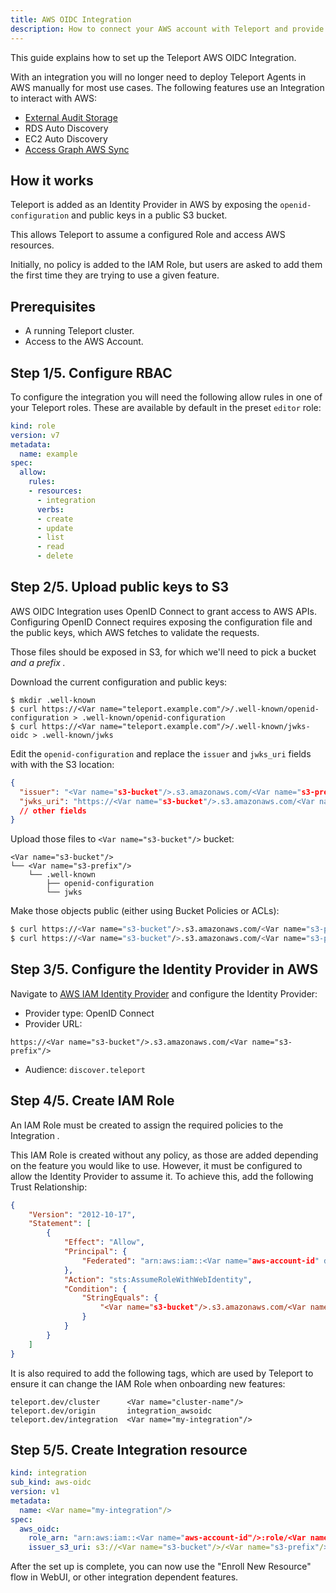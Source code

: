 ```yaml
---
title: AWS OIDC Integration
description: How to connect your AWS account with Teleport and provide access to AWS resources.
---
```


This guide explains how to set up the Teleport AWS OIDC Integration.

With an integration you will no longer need to deploy Teleport Agents in AWS manually for most use cases.
The following features use an Integration to interact with AWS:
- [External Audit Storage](../../choose-an-edition/teleport-cloud/external-audit-storage.mdx)
- RDS Auto Discovery
- EC2 Auto Discovery
- [Access Graph AWS Sync](../../access-controls/access-graph/aws-sync.mdx)

## How it works
Teleport is added as an Identity Provider in AWS by exposing the `openid-configuration` and public keys in a public S3 bucket.

This allows Teleport to assume a configured Role and access AWS resources.

Initially, no policy is added to the IAM Role, but users are asked to add them the first time they are trying to use a given feature.

## Prerequisites

- A running Teleport cluster.
- Access to the AWS Account.

## Step 1/5. Configure RBAC

To configure the integration you will need the following allow rules in one of your Teleport roles.
These are available by default in the preset `editor` role:

```yaml
kind: role
version: v7
metadata:
  name: example
spec:
  allow:
    rules:
    - resources:
      - integration
      verbs:
      - create
      - update
      - list
      - read
      - delete
```


## Step 2/5. Upload public keys to S3
AWS OIDC Integration uses OpenID Connect to grant access to AWS APIs.
Configuring OpenID Connect requires exposing the configuration file and the public keys, which AWS fetches to validate the requests.

Those files should be exposed in S3, for which we'll need to pick a bucket <Var name="s3-bucket"/> and a prefix <Var name="s3-prefix"/>.

Download the current configuration and public keys:
```code
$ mkdir .well-known
$ curl https://<Var name="teleport.example.com"/>/.well-known/openid-configuration > .well-known/openid-configuration
$ curl https://<Var name="teleport.example.com"/>/.well-known/jwks-oidc > .well-known/jwks
```

Edit the `openid-configuration` and replace the `issuer` and `jwks_uri` fields with with the S3 location:
```json
{
  "issuer": "<Var name="s3-bucket"/>.s3.amazonaws.com/<Var name="s3-prefix"/>",
  "jwks_uri": "https://<Var name="s3-bucket"/>.s3.amazonaws.com/<Var name="s3-prefix"/>/.well-known/jwks",
  // other fields
}
```

Upload those files to `<Var name="s3-bucket"/>` bucket:
```code
<Var name="s3-bucket"/>
└── <Var name="s3-prefix"/>
    └── .well-known
        ├── openid-configuration
        └── jwks
```

Make those objects public (either using Bucket Policies or ACLs):
```bash
$ curl https://<Var name="s3-bucket"/>.s3.amazonaws.com/<Var name="s3-prefix"/>/.well-known/openid-configuration
$ curl https://<Var name="s3-bucket"/>.s3.amazonaws.com/<Var name="s3-prefix"/>/.well-known/jwks
```

## Step 3/5. Configure the Identity Provider in AWS
Navigate to [AWS IAM Identity Provider](https://console.aws.amazon.com/iam/home#/identity_providers/create) and configure the Identity Provider:
- Provider type: OpenID Connect
- Provider URL:
```code
https://<Var name="s3-bucket"/>.s3.amazonaws.com/<Var name="s3-prefix"/>
```
- Audience: `discover.teleport`

## Step 4/5. Create IAM Role
An IAM Role must be created to assign the required policies to the Integration <Var name="iam-role"/>.

This IAM Role is created without any policy, as those are added depending on the feature you would like to use.
However, it must be configured to allow the Identity Provider to assume it.
To achieve this, add the following Trust Relationship:
```json
{
	"Version": "2012-10-17",
	"Statement": [
		{
			"Effect": "Allow",
			"Principal": {
				"Federated": "arn:aws:iam::<Var name="aws-account-id" description="AWS Account ID"/>:oidc-provider/<Var name="s3-bucket"/>.s3.amazonaws.com/<Var name="s3-prefix"/>"
			},
			"Action": "sts:AssumeRoleWithWebIdentity",
			"Condition": {
				"StringEquals": {
					"<Var name="s3-bucket"/>.s3.amazonaws.com/<Var name="s3-prefix"/>:aud": "discover.teleport"
				}
			}
		}
	]
}
```

It is also required to add the following tags, which are used by Teleport to ensure it can change the IAM Role when onboarding new features:
```code
teleport.dev/cluster      <Var name="cluster-name"/>
teleport.dev/origin       integration_awsoidc
teleport.dev/integration  <Var name="my-integration"/>
```

## Step 5/5. Create Integration resource
```yaml
kind: integration
sub_kind: aws-oidc
version: v1
metadata:
  name: <Var name="my-integration"/>
spec:
  aws_oidc:
    role_arn: "arn:aws:iam::<Var name="aws-account-id"/>:role/<Var name="iam-role"/>"
    issuer_s3_uri: s3://<Var name="s3-bucket"/>/<Var name="s3-prefix"/>
```

After the set up is complete, you can now use the "Enroll New Resource" flow in WebUI, or other integration dependent features.